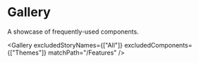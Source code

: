 
<Meta title="Getting Started/Gallery" />

# Gallery

A showcase of frequently-used components.

<Gallery
  excludedStoryNames={["All"]}
  excludedComponents={["Themes"]}
  matchPath="/Features"
/>
